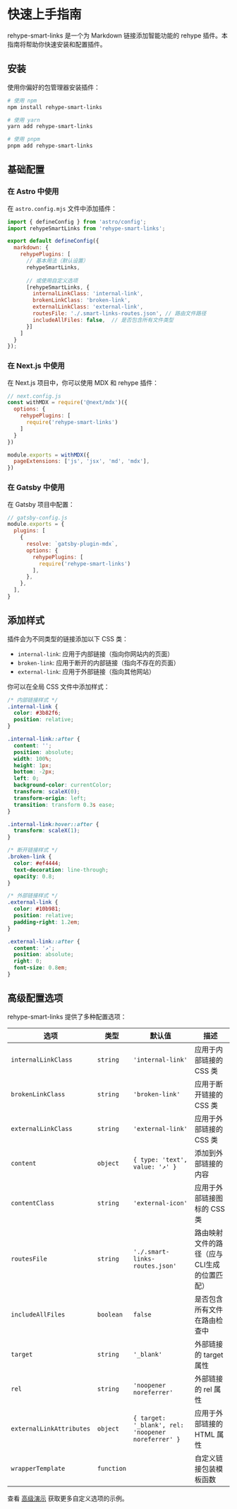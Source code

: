 
<Layout title="安装指南" description="快速上手使用rehype-smart-links插件" activeTab="quick-start">

# 快速上手指南

rehype-smart-links 是一个为 Markdown 链接添加智能功能的 rehype 插件。本指南将帮助你快速安装和配置插件。

## 安装

使用你偏好的包管理器安装插件：

```bash
# 使用 npm
npm install rehype-smart-links

# 使用 yarn
yarn add rehype-smart-links

# 使用 pnpm
pnpm add rehype-smart-links
```

## 基础配置

### 在 Astro 中使用

在 `astro.config.mjs` 文件中添加插件：

```js
import { defineConfig } from 'astro/config';
import rehypeSmartLinks from 'rehype-smart-links';

export default defineConfig({
  markdown: {
    rehypePlugins: [
      // 基本用法（默认设置）
      rehypeSmartLinks,
      
      // 或使用自定义选项
      [rehypeSmartLinks, {
        internalLinkClass: 'internal-link',
        brokenLinkClass: 'broken-link',
        externalLinkClass: 'external-link',
        routesFile: './.smart-links-routes.json', // 路由文件路径
        includeAllFiles: false,  // 是否包含所有文件类型
      }]
    ]
  }
});
```

### 在 Next.js 中使用

在 Next.js 项目中，你可以使用 MDX 和 rehype 插件：

```js
// next.config.js
const withMDX = require('@next/mdx')({
  options: {
    rehypePlugins: [
      require('rehype-smart-links')
    ]
  }
})

module.exports = withMDX({
  pageExtensions: ['js', 'jsx', 'md', 'mdx'],
})
```

### 在 Gatsby 中使用

在 Gatsby 项目中配置：

```js
// gatsby-config.js
module.exports = {
  plugins: [
    {
      resolve: `gatsby-plugin-mdx`,
      options: {
        rehypePlugins: [
          require('rehype-smart-links')
        ],
      },
    },
  ],
}
```

## 添加样式

插件会为不同类型的链接添加以下 CSS 类：

- `internal-link`: 应用于内部链接（指向你网站内的页面）
- `broken-link`: 应用于断开的内部链接（指向不存在的页面）
- `external-link`: 应用于外部链接（指向其他网站）

你可以在全局 CSS 文件中添加样式：

```css
/* 内部链接样式 */
.internal-link {
  color: #3b82f6;
  position: relative;
}

.internal-link::after {
  content: '';
  position: absolute;
  width: 100%;
  height: 1px;
  bottom: -2px;
  left: 0;
  background-color: currentColor;
  transform: scaleX(0);
  transform-origin: left;
  transition: transform 0.3s ease;
}

.internal-link:hover::after {
  transform: scaleX(1);
}

/* 断开链接样式 */
.broken-link {
  color: #ef4444;
  text-decoration: line-through;
  opacity: 0.8;
}

/* 外部链接样式 */
.external-link {
  color: #10b981;
  position: relative;
  padding-right: 1.2em;
}

.external-link::after {
  content: '↗';
  position: absolute;
  right: 0;
  font-size: 0.8em;
}
```

## 高级配置选项

rehype-smart-links 提供了多种配置选项：

| 选项 | 类型 | 默认值 | 描述 |
|------|------|--------|------|
| `internalLinkClass` | `string` | `'internal-link'` | 应用于内部链接的 CSS 类 |
| `brokenLinkClass` | `string` | `'broken-link'` | 应用于断开链接的 CSS 类 |
| `externalLinkClass` | `string` | `'external-link'` | 应用于外部链接的 CSS 类 |
| `content` | `object` | `{ type: 'text', value: '↗' }` | 添加到外部链接的内容 |
| `contentClass` | `string` | `'external-icon'` | 应用于外部链接图标的 CSS 类 |
| `routesFile` | `string` | `'./.smart-links-routes.json'` | 路由映射文件的路径（应与CLI生成的位置匹配） |
| `includeAllFiles` | `boolean` | `false` | 是否包含所有文件在路由检查中 |
| `target` | `string` | `'_blank'` | 外部链接的 target 属性 |
| `rel` | `string` | `'noopener noreferrer'` | 外部链接的 rel 属性 |
| `externalLinkAttributes` | `object` | `{ target: '_blank', rel: 'noopener noreferrer' }` | 应用于外部链接的 HTML 属性 |
| `wrapperTemplate` | `function` | | 自定义链接包装模板函数 |

查看 [高级演示](/demo/advanced) 获取更多自定义选项的示例。

<PageNavigation currentPath="/quick-start" />

</Layout> 